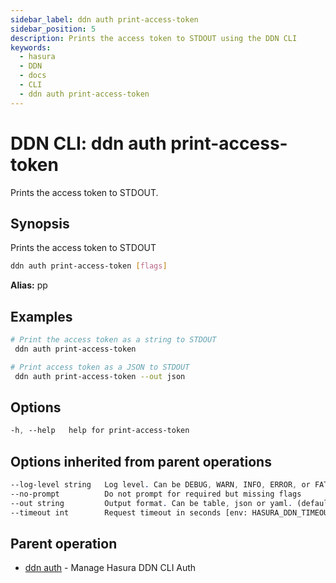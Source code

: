 ```yaml
---
sidebar_label: ddn auth print-access-token
sidebar_position: 5
description: Prints the access token to STDOUT using the DDN CLI
keywords:
  - hasura
  - DDN
  - docs
  - CLI
  - ddn auth print-access-token
---
```


# DDN CLI: ddn auth print-access-token

Prints the access token to STDOUT.

## Synopsis

Prints the access token to STDOUT

```bash
ddn auth print-access-token [flags]
```

**Alias:** pp

## Examples

```bash
# Print the access token as a string to STDOUT
 ddn auth print-access-token

# Print access token as a JSON to STDOUT
 ddn auth print-access-token --out json
```

## Options

```sass
-h, --help   help for print-access-token
```

## Options inherited from parent operations

```sass
--log-level string   Log level. Can be DEBUG, WARN, INFO, ERROR, or FATAL. (default "INFO")
--no-prompt          Do not prompt for required but missing flags
--out string         Output format. Can be table, json or yaml. (default "table")
--timeout int        Request timeout in seconds [env: HASURA_DDN_TIMEOUT] (default 100)
```

## Parent operation

- [ddn auth](/reference/cli/commands/ddn_auth) - Manage Hasura DDN CLI Auth
